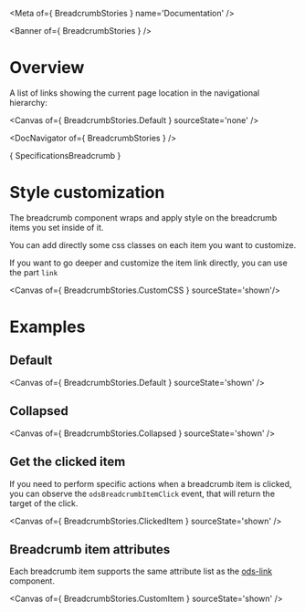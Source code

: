 
<Meta of={ BreadcrumbStories } name='Documentation' />

<Banner of={ BreadcrumbStories } />

# Overview

A list of links showing the current page location in the navigational hierarchy:

<Canvas of={ BreadcrumbStories.Default } sourceState='none' />

<DocNavigator of={ BreadcrumbStories } />

<Markdown>{ SpecificationsBreadcrumb }</Markdown>

# Style customization

The breadcrumb component wraps and apply style on the breadcrumb items you set inside of it.

You can add directly some css classes on each item you want to customize.

If you want to go deeper and customize the item link directly, you can use the part `link`

<Canvas of={ BreadcrumbStories.CustomCSS } sourceState='shown'/>

# Examples

## Default

<Canvas of={ BreadcrumbStories.Default } sourceState='shown' />

## Collapsed

<Canvas of={ BreadcrumbStories.Collapsed } sourceState='shown' />

## Get the clicked item

If you need to perform specific actions when a breadcrumb item is clicked,
you can observe the `odsBreadcrumbItemClick` event, that will return the target of the click.

<Canvas of={ BreadcrumbStories.ClickedItem } sourceState='shown' />

## Breadcrumb item attributes

Each breadcrumb item supports the same attribute list as the [ods-link](?path=/docs/ods-components-actions-link--documentation#properties) component.

<Canvas of={ BreadcrumbStories.CustomItem } sourceState='shown' />

